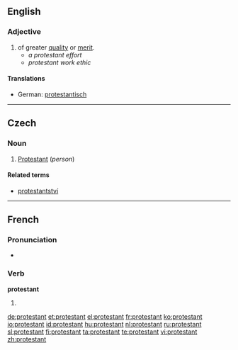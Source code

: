 {{also|Protestant}}
==English==

===Adjective===
{{en-adj}}

# of greater [[quality]] or [[merit]].
#* ''a protestant effort''
#* ''protestant work ethic''

====Translations====
{{top}}
{{mid}}
* German: [[protestantisch]]
{{bottom}}

----

==Czech==

===Noun===
{{cs-noun|g=m}}

# [[Protestant]] (''person'')

====Related terms====
* [[protestantství]] {{n}}

----

==French==

===Pronunciation===
* {{audio|Fr-protestant.ogg|Audio}}

===Verb===
'''protestant'''

# {{present participle of|protester|lang=French}}

[[de:protestant]]
[[et:protestant]]
[[el:protestant]]
[[fr:protestant]]
[[ko:protestant]]
[[io:protestant]]
[[id:protestant]]
[[hu:protestant]]
[[nl:protestant]]
[[ru:protestant]]
[[sl:protestant]]
[[fi:protestant]]
[[ta:protestant]]
[[te:protestant]]
[[vi:protestant]]
[[zh:protestant]]